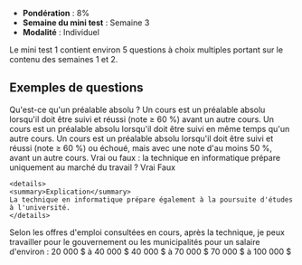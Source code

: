 
- **Pondération** : 8%
- **Semaine du mini test** : Semaine 3
- **Modalité** : Individuel

Le mini test 1 contient environ 5 questions à choix multiples portant sur le
contenu des semaines 1 et 2.

## Exemples de questions

<MultipleChoiceTabs>
<MultipleChoice>
    Qu'est-ce qu'un préalable absolu ?
    <MultipleChoiceOption isCorrect>
        Un cours est un préalable absolu lorsqu'il doit être suivi et réussi (note ≥ 60 %) avant un autre cours.
    </MultipleChoiceOption>
    <MultipleChoiceOption>
        Un cours est un préalable absolu lorsqu'il doit être suivi en même temps qu'un autre cours.
    </MultipleChoiceOption>
    <MultipleChoiceOption>
        Un cours est un préalable absolu lorsqu'il doit être suivi et réussi (note ≥ 60 %) ou
        échoué, mais avec une note d'au moins 50 %, avant un autre cours.
    </MultipleChoiceOption>
</MultipleChoice>
<MultipleChoice>
    Vrai ou faux : la technique en informatique prépare uniquement au marché du travail ?
    <MultipleChoiceOption>
        Vrai
    </MultipleChoiceOption>
    <MultipleChoiceOption isCorrect>
        Faux
    </MultipleChoiceOption>

    <details>
    <summary>Explication</summary>
    La technique en informatique prépare également à la poursuite d'études à l'université.
    </details>

</MultipleChoice>
<MultipleChoice>
    Selon les offres d'emploi consultées en cours, après la technique, je peux travailler pour le gouvernement ou les municipalités
    pour un salaire d'environ :
    <MultipleChoiceOption>
        20 000 $ à 40 000 $
    </MultipleChoiceOption>
    <MultipleChoiceOption isCorrect>
        40 000 $ à 70 000 $
    </MultipleChoiceOption>
    <MultipleChoiceOption>
        70 000 $ à 100 000 $
    </MultipleChoiceOption>
</MultipleChoice>
</MultipleChoiceTabs>